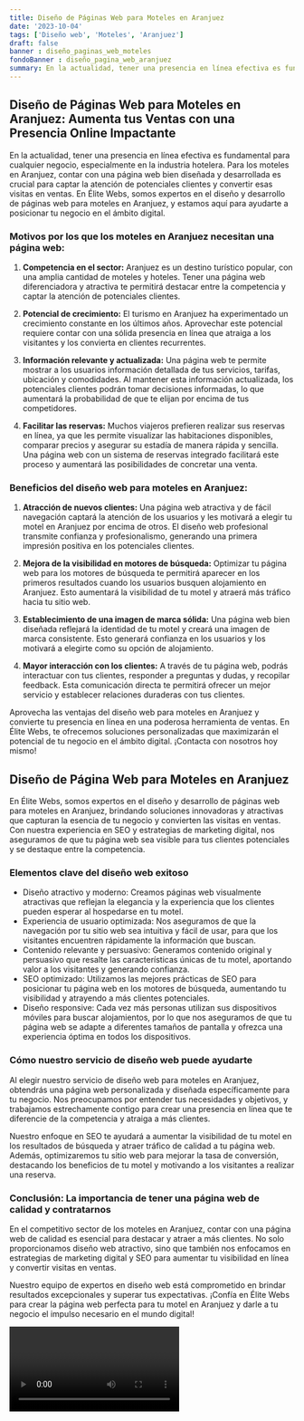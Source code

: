 ```yaml
---
title: Diseño de Páginas Web para Moteles en Aranjuez
date: '2023-10-04'
tags: ['Diseño web', 'Moteles', 'Aranjuez']
draft: false
banner : diseño_paginas_web_moteles
fondoBanner : diseño_pagina_web_aranjuez
summary: En la actualidad, tener una presencia en línea efectiva es fundamental para cualquier negocio, especialmente en la industria hotelera. Para los moteles en Aranjuez, contar con una página web bien diseñada y desarrollada es crucial para captar la atención de potenciales clientes y convertir esas visitas en ventas. En Élite Webs, somos expertos en el diseño y desarrollo de páginas web para moteles en Aranjuez, y estamos aquí para ayudarte a posicionar tu negocio en el ámbito digital.
---
```


## Diseño de Páginas Web para Moteles en Aranjuez: Aumenta tus Ventas con una Presencia Online Impactante

En la actualidad, tener una presencia en línea efectiva es fundamental para cualquier negocio, especialmente en la industria hotelera. Para los moteles en Aranjuez, contar con una página web bien diseñada y desarrollada es crucial para captar la atención de potenciales clientes y convertir esas visitas en ventas. En Élite Webs, somos expertos en el diseño y desarrollo de páginas web para moteles en Aranjuez, y estamos aquí para ayudarte a posicionar tu negocio en el ámbito digital.

### Motivos por los que los moteles en Aranjuez necesitan una página web:

1. **Competencia en el sector:** Aranjuez es un destino turístico popular, con una amplia cantidad de moteles y hoteles. Tener una página web diferenciadora y atractiva te permitirá destacar entre la competencia y captar la atención de potenciales clientes.

2. **Potencial de crecimiento:** El turismo en Aranjuez ha experimentado un crecimiento constante en los últimos años. Aprovechar este potencial requiere contar con una sólida presencia en línea que atraiga a los visitantes y los convierta en clientes recurrentes.

3. **Información relevante y actualizada:** Una página web te permite mostrar a los usuarios información detallada de tus servicios, tarifas, ubicación y comodidades. Al mantener esta información actualizada, los potenciales clientes podrán tomar decisiones informadas, lo que aumentará la probabilidad de que te elijan por encima de tus competidores.

4. **Facilitar las reservas:** Muchos viajeros prefieren realizar sus reservas en línea, ya que les permite visualizar las habitaciones disponibles, comparar precios y asegurar su estadía de manera rápida y sencilla. Una página web con un sistema de reservas integrado facilitará este proceso y aumentará las posibilidades de concretar una venta.

### Beneficios del diseño web para moteles en Aranjuez:

1. **Atracción de nuevos clientes:** Una página web atractiva y de fácil navegación captará la atención de los usuarios y les motivará a elegir tu motel en Aranjuez por encima de otros. El diseño web profesional transmite confianza y profesionalismo, generando una primera impresión positiva en los potenciales clientes.

2. **Mejora de la visibilidad en motores de búsqueda:** Optimizar tu página web para los motores de búsqueda te permitirá aparecer en los primeros resultados cuando los usuarios busquen alojamiento en Aranjuez. Esto aumentará la visibilidad de tu motel y atraerá más tráfico hacia tu sitio web.

3. **Establecimiento de una imagen de marca sólida:** Una página web bien diseñada reflejará la identidad de tu motel y creará una imagen de marca consistente. Esto generará confianza en los usuarios y los motivará a elegirte como su opción de alojamiento.

4. **Mayor interacción con los clientes:** A través de tu página web, podrás interactuar con tus clientes, responder a preguntas y dudas, y recopilar feedback. Esta comunicación directa te permitirá ofrecer un mejor servicio y establecer relaciones duraderas con tus clientes.

Aprovecha las ventajas del diseño web para moteles en Aranjuez y convierte tu presencia en línea en una poderosa herramienta de ventas. En Élite Webs, te ofrecemos soluciones personalizadas que maximizarán el potencial de tu negocio en el ámbito digital. ¡Contacta con nosotros hoy mismo!

<GifSeo />

<Cta />

## Diseño de Página Web para Moteles en Aranjuez

En Élite Webs, somos expertos en el diseño y desarrollo de páginas web para moteles en Aranjuez, brindando soluciones innovadoras y atractivas que capturan la esencia de tu negocio y convierten las visitas en ventas. Con nuestra experiencia en SEO y estrategias de marketing digital, nos aseguramos de que tu página web sea visible para tus clientes potenciales y se destaque entre la competencia.

### Elementos clave del diseño web exitoso
- Diseño atractivo y moderno: Creamos páginas web visualmente atractivas que reflejan la elegancia y la experiencia que los clientes pueden esperar al hospedarse en tu motel.
- Experiencia de usuario optimizada: Nos aseguramos de que la navegación por tu sitio web sea intuitiva y fácil de usar, para que los visitantes encuentren rápidamente la información que buscan.
- Contenido relevante y persuasivo: Generamos contenido original y persuasivo que resalte las características únicas de tu motel, aportando valor a los visitantes y generando confianza.
- SEO optimizado: Utilizamos las mejores prácticas de SEO para posicionar tu página web en los motores de búsqueda, aumentando tu visibilidad y atrayendo a más clientes potenciales.
- Diseño responsive: Cada vez más personas utilizan sus dispositivos móviles para buscar alojamientos, por lo que nos aseguramos de que tu página web se adapte a diferentes tamaños de pantalla y ofrezca una experiencia óptima en todos los dispositivos.

### Cómo nuestro servicio de diseño web puede ayudarte
Al elegir nuestro servicio de diseño web para moteles en Aranjuez, obtendrás una página web personalizada y diseñada específicamente para tu negocio. Nos preocupamos por entender tus necesidades y objetivos, y trabajamos estrechamente contigo para crear una presencia en línea que te diferencie de la competencia y atraiga a más clientes.

Nuestro enfoque en SEO te ayudará a aumentar la visibilidad de tu motel en los resultados de búsqueda y atraer tráfico de calidad a tu página web. Además, optimizaremos tu sitio web para mejorar la tasa de conversión, destacando los beneficios de tu motel y motivando a los visitantes a realizar una reserva.

### Conclusión: La importancia de tener una página web de calidad y contratarnos
En el competitivo sector de los moteles en Aranjuez, contar con una página web de calidad es esencial para destacar y atraer a más clientes. No solo proporcionamos diseño web atractivo, sino que también nos enfocamos en estrategias de marketing digital y SEO para aumentar tu visibilidad en línea y convertir visitas en ventas.

Nuestro equipo de expertos en diseño web está comprometido en brindar resultados excepcionales y superar tus expectativas. ¡Confía en Élite Webs para crear la página web perfecta para tu motel en Aranjuez y darle a tu negocio el impulso necesario en el mundo digital!

<Video />

<CtaBot job='Moteles' city='Aranjuez'/>

<Gmaps query='Aranjuez+españa+maps' />